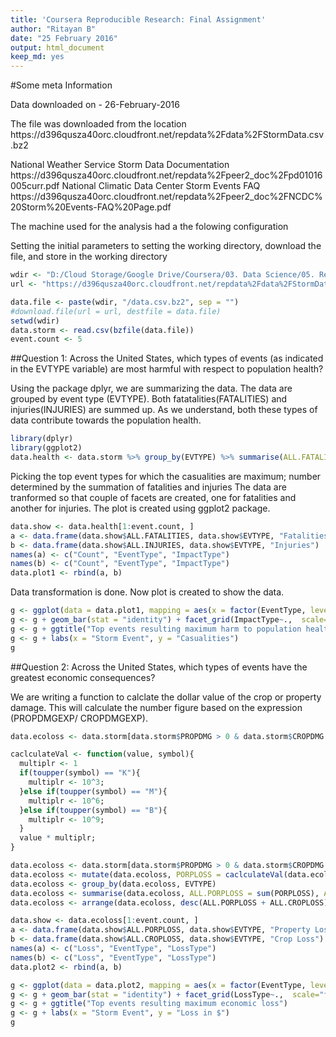```yaml
---
title: 'Coursera Reproducible Research: Final Assignment'
author: "Ritayan B"
date: "25 February 2016"
output: html_document
keep_md: yes
---
```


#Some meta Information

Data downloaded on - 26-February-2016

The file was downloaded from the location https://d396qusza40orc.cloudfront.net/repdata%2Fdata%2FStormData.csv.bz2

National Weather Service Storm Data Documentation https://d396qusza40orc.cloudfront.net/repdata%2Fpeer2_doc%2Fpd01016005curr.pdf
National Climatic Data Center Storm Events FAQ
https://d396qusza40orc.cloudfront.net/repdata%2Fpeer2_doc%2FNCDC%20Storm%20Events-FAQ%20Page.pdf

The machine used for the analysis had a the folowing configuration



Setting the initial parameters to setting the working directory, download the file, and store in the working directory 

```r
wdir <- "D:/Cloud Storage/Google Drive/Coursera/03. Data Science/05. Reproducible Research/CourseraReproducibleResearch"
url <- "https://d396qusza40orc.cloudfront.net/repdata%2Fdata%2FStormData.csv.bz2"

data.file <- paste(wdir, "/data.csv.bz2", sep = "")
#download.file(url = url, destfile = data.file)
setwd(wdir)
data.storm <- read.csv(bzfile(data.file))
event.count <- 5

```
##Question 1: Across the United States, which types of events (as indicated in the EVTYPE variable) are most harmful with respect to population health?

Using the package dplyr, we are summarizing the data. 
The data are grouped by event type (EVTYPE). Both fatatalities(FATALITIES) and injuries(INJURIES) are summed up.
As we understand, both these types of data contribute towards the population health.

```r
library(dplyr)
library(ggplot2)
data.health <- data.storm %>% group_by(EVTYPE) %>% summarise(ALL.FATALITIES = sum(FATALITIES), ALL.INJURIES = sum(INJURIES)) %>% arrange(desc(ALL.FATALITIES+ALL.INJURIES))

```

Picking the top event types for which the casualities are maximum; number determined by the summation of fatalities and injuries
The data are tranformed so that couple of facets are created, one for fatalities and another for injuries. The plot is created using ggplot2 package.

```r
data.show <- data.health[1:event.count, ]
a <- data.frame(data.show$ALL.FATALITIES, data.show$EVTYPE, "Fatalities")
b <- data.frame(data.show$ALL.INJURIES, data.show$EVTYPE, "Injuries")
names(a) <- c("Count", "EventType", "ImpactType")
names(b) <- c("Count", "EventType", "ImpactType")
data.plot1 <- rbind(a, b)

```

Data transformation is done. Now plot is created to show the data.

```r
g <- ggplot(data = data.plot1, mapping = aes(x = factor(EventType, levels = EventType), y = Count)) 
g <- g + geom_bar(stat = "identity") + facet_grid(ImpactType~.,  scale="free")
g <- g + ggtitle("Top events resulting maximum harm to population health")
g <- g + labs(x = "Storm Event", y = "Casualities")
g
```


##Question 2: Across the United States, which types of events have the greatest economic consequences?

We are writing a function to calclate the dollar value of the crop or property damage. This will calculate the number figure based on the expression (PROPDMGEXP/ CROPDMGEXP).

```r
data.ecoloss <- data.storm[data.storm$PROPDMG > 0 & data.storm$CROPDMG > 0, ]

caclculateVal <- function(value, symbol){
  multiplr <- 1
  if(toupper(symbol) == "K"){
    multiplr <- 10^3;
  }else if(toupper(symbol) == "M"){
    multiplr <- 10^6;
  }else if(toupper(symbol) == "B"){
    multiplr <- 10^9;
  }
  value * multiplr;
}


```


```r

data.ecoloss <- data.storm[data.storm$PROPDMG > 0 & data.storm$CROPDMG > 0, ]
data.ecoloss <- mutate(data.ecoloss, PORPLOSS = caclculateVal(data.ecoloss$PROPDMG, data.ecoloss$PROPDMGEXP),                                      CROPLOSS = caclculateVal(data.ecoloss$CROPDMG, data.ecoloss$CROPDMGEXP)) 
data.ecoloss <- group_by(data.ecoloss, EVTYPE) 
data.ecoloss <- summarise(data.ecoloss, ALL.PORPLOSS = sum(PORPLOSS), ALL.CROPLOSS = sum(CROPLOSS))
data.ecoloss <- arrange(data.ecoloss, desc(ALL.PORPLOSS + ALL.CROPLOSS))
```


```r
data.show <- data.ecoloss[1:event.count, ]
a <- data.frame(data.show$ALL.PORPLOSS, data.show$EVTYPE, "Property Loss")
b <- data.frame(data.show$ALL.CROPLOSS, data.show$EVTYPE, "Crop Loss")
names(a) <- c("Loss", "EventType", "LossType")
names(b) <- c("Loss", "EventType", "LossType")
data.plot2 <- rbind(a, b)
```

```r
g <- ggplot(data = data.plot2, mapping = aes(x = factor(EventType, levels = EventType), y = Loss)) 
g <- g + geom_bar(stat = "identity") + facet_grid(LossType~.,  scale="free")
g <- g + ggtitle("Top events resulting maximum economic loss")
g <- g + labs(x = "Storm Event", y = "Loss in $")
g
```









